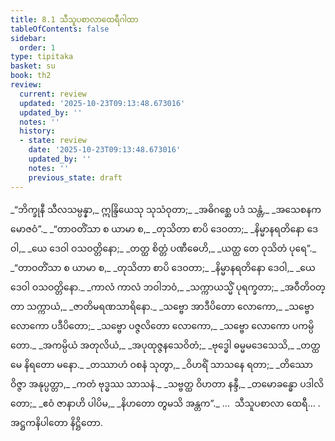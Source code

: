 ```yaml
---
title: 8.1 သီသူပစာလာထေရီဂါထာ
tableOfContents: false
sidebar:
  order: 1
type: tipitaka
basket: su
book: th2
review:
  current: review
  updated: '2025-10-23T09:13:48.673016'
  updated_by: ''
  notes: ''
  history:
  - state: review
    date: '2025-10-23T09:13:48.673016'
    updated_by: ''
    notes: ''
    previous_state: draft
---
```



<ReviewStatus review={frontmatter.review} showDetails={true} />

<HypothesisAnnotation frontmatter={frontmatter} />

<DynamicBreadcrumb />

<Division number="196" book="th2" e="ch" v="19" p="401">

<Paragraph number="264" type="verses" book="th2">
_“ဘိက္ခုနီ သီလသမ္ပန္နာ,_  
ဣန္ဒြိယေသု သုသံဝုတာ;_  
_အဓိဂစ္ဆေ ပဒံ သန္တံ,_  
_အသေစနကမောဇဝံ”._  

</Paragraph>

</Division>
<Division number="197" book="th2" e="ch" v="19" p="401">

<Paragraph number="265" type="verses" book="th2">
_“တာဝတိံသာ စ ယာမာ စ,_  
_တုသိတာ စာပိ ဒေဝတာ;_  
_နိမ္မာနရတိနော ဒေဝါ,_  
_ယေ ဒေဝါ ဝသဝတ္တိနော;_  
_တတ္ထ စိတ္တံ ပဏီဓေဟိ,_  
_ယတ္ထ တေ ဝုသိတံ ပုရေ”._  

</Paragraph>

</Division>
<Division number="198" book="th2" e="ch" v="19" p="401">

<Paragraph number="266" type="verses" book="th2">
_“တာဝတိံသာ စ ယာမာ စ,_  
_တုသိတာ စာပိ ဒေဝတာ;_  
_နိမ္မာနရတိနော ဒေဝါ,_  
_ယေ ဒေဝါ ဝသဝတ္တိနော._  

</Paragraph>

</Division>
<Division number="199" book="th2" e="ch" v="19" p="401">

<Paragraph number="267" type="verses" book="th2">
_ကာလံ ကာလံ ဘဝါဘဝံ,_  
_သက္ကာယသ္မိံ ပုရက္ခတာ;_  
_အဝီတိဝတ္တာ သက္ကာယံ,_  
_ဇာတိမရဏသာရိနော._  

</Paragraph>

</Division>
<Division number="200" book="th2" e="ch" v="19" p="401">

<Paragraph number="268" type="verses" book="th2">
_သဗ္ဗော အာဒီပိတော လောကော,_  
_သဗ္ဗော လောကော ပဒီပိတော;_  
_သဗ္ဗော ပဇ္ဇလိတော လောကော,_  
_သဗ္ဗော လောကော ပကမ္ပိတော._  

</Paragraph>

</Division>
<Division number="201" book="th2" e="ch" v="19" p="401">

<Paragraph number="269" type="verses" book="th2">
_အကမ္ပိယံ အတုလိယံ,_  
_အပုထုဇ္ဇနသေဝိတံ;_  
_ဗုဒ္ဓေါ ဓမ္မမဒေသေသိ,_  
_တတ္ထ မေ နိရတော မနော._  

</Paragraph>

</Division>
<Division number="202" book="th2" e="ch" v="19" p="401">

<Paragraph number="270" type="verses" book="th2">
_တဿာဟံ ဝစနံ သုတွာ,_  
_ဝိဟရိံ သာသနေ ရတာ;_  
_တိဿော ဝိဇ္ဇာ အနုပ္ပတ္တာ,_  
_ကတံ ဗုဒ္ဓဿ သာသနံ._  

</Paragraph>

</Division>
<Division number="203" book="th2" e="ch" v="19" p="401">

<Paragraph number="271" type="verses" book="th2">
_သဗ္ဗတ္ထ ဝိဟတာ နန္ဒီ,_  
_တမောခန္ဓော ပဒါလိတော;_  
_ဧဝံ ဇာနာဟိ ပါပိမ,_  
_နိဟတော တွမသိ အန္တက”._  


</Paragraph>
</Division>

<Paragraph number="272" type="center" book="th2">
…  သီသူပစာလာ ထေရီ… .



</Paragraph>

<Paragraph number="273" type="center" book="th2">
အဋ္ဌကနိပါတော နိဋ္ဌိတော.
</Paragraph>